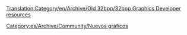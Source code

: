 [[Translation:Category/en/Archive/Old 32bpp/32bpp Graphics Developer resources]]

[[Category:es/Archive/Community/Nuevos gráficos]] 